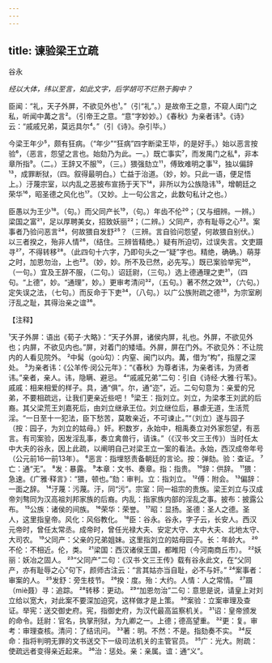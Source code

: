 ```yaml
---
---
---
```

title: 谏验梁王立疏
---



谷永

*经以大体，纬以至言，如此文字，后学胡可不烂熟于胸中？*

臣闻：“礼，天子外屏，不欲见外也¹。”（引“礼”。）是故帝王之意，不窥人闺门之私，听闻中冓之言²。（引帝王之意。“意”字妙妙。）《春秋》为亲者讳³。《诗》云：“戚戚兄弟，莫远具尔⁴。”（引《诗》。杂引毕。）

今梁王年少⁵，颇有狂病。（“年少”“狂病”四字断梁王毕，的是好手。）始以恶言按验⁶，（恶言，怨望之言也。始劾乃为此。一。）既亡事实⁷，而发禺门之私⁸，非本章所指⁹。（二。）王辞又不服¹⁰，（三。）猥强劾立¹¹，傅致难明之事¹²，独以偏辞¹³，成罪断狱，（四。叙得最明白。）亡益于治道。（妙，妙。只此一语，便足悟上。）汙蔑宗室，以内乱之恶披布宣扬于天下¹⁴，非所以为公族隐讳¹⁵，增朝廷之荣华¹⁶，昭圣德之风化也¹⁷。（又妙。上一句公言之，此数句私计之也。）

臣愚以为王少¹⁸。（句。）而父同产长¹⁹，（句。）年齿不伦²⁰；（又与细辨。一辨。）梁国之富²¹，足以厚聘美女，招致妖丽²²；（二辨。）父同产，亦有耻辱之心²³。案事者乃验问恶言²⁴，何故猥自发舒²⁵？（三辨。言自验问怨望，何故猥自别伏。）以三者揆之，殆非人情²⁶，（结住。三辨皆精绝。）疑有所迫切，过误失言。文吏蹑寻²⁷，不得转移²⁸。（此四句十六字，乃即句头之一“疑”字也。精绝，确确。）萌芽之时，加恩勿治，上也²⁹。（妙，妙。所不及已然，必先写。）既已案验举宪³⁰，（一句。）宜及王辞不服，（二句。）诏廷尉，（三句。）选上德通理之吏³¹，（四句。“上德”，妙。“通理”，妙。）更审考清问³²，（五句。）著不然之效³³，（六句。）定失误之法，（七句。）而反命于下吏³⁴，（八句。）以广公族附疏之德³⁵，为宗室刷汙乱之耻，其得治亲之谊³⁶。

【注释】

¹天子外屏：语出《荀子·大略》：“天子外屏，诸侯内屏，礼也。外屏，不欲见外也；内屏，不欲见内也。”屏，对着门的矮墙。外屏，屏在门外。不欲见外：不让院内的人看见院外。
²中髯（goù勾）：内窒、闽门以内。冓，借为“构”，指屋之深处。
³为亲者讳：《公羊传·闵公元年》：“《春秋》为尊者讳，为亲者讳，为贤者讳。”亲者，亲人。讳，隐瞒、避忌。
⁴“戚戚兄弟”二句：引自《诗经·大雅·行苇》。戚戚：相来相爱的样子。具，通“俱”。尔，通“迩”，近。二句句意为：亲爱的兄弟，不要相疏远，让我们更亲近些吧！
⁵梁王：指刘立。刘立，为梁孝王刘武的后裔。其父梁荒王刘嘉死后，由刘立继承王位。刘立继位后，暴虐无道，生活荒淫。“一日至十一犯法，臣下愁苦，莫敢亲近，不可谏止。”“（刘立）遂与园子（按：园子，为刘立的姑母。）奸。积数岁，永始中，相禹奏立对外家怨望，有恶言。有司案验，因发淫乱事，奏立禽兽行，请诛。”（《汉书·文三王传》）当时任太中大夫的谷永，因上此疏，以阐明自己对梁王立一案的看法。永始，西汉成帝年号（公元前16—前13年）。
⁶恶言：指埋怒责备朝廷的言论。按：弹劾。验：查证。
⁷亡：通“无”。
⁸发：暴露。
⁹本章：文书、奏章。指：指贵。
¹⁰辞：供辞。
¹¹猥：急速。《广雅·释言》：“猥，顿也。”劾：审判。立：指刘立。
¹²傅：附会。
¹³偏辞：一面之辞。
¹⁴汙蔑：污蔑。汙，同“污”。宗室：同一祖宗的贵族。梁王刘立与汉成帝刘骜同为汉高祖刘邦家族的后裔。内乱：指家族内部的淫乱之事。披布：披露公布。
¹⁵公族：诸侯的间族。
¹⁶荣华：荣誉。
¹⁷昭：显扬。圣德：圣人之德。圣人，这里指皇帝。风化：风俗教化。
¹⁸臣：谷永。谷永，字子云，长安人。西汉元帝时，曾任太常丞。成帝时，曾任光禄大夫、安定大守、太中大夫、北地太守、大司农。
¹⁹父同产：父亲的兄弟姐妹。这里指刘立的姑母园子。长：年龄大。
²⁰不伦：不相近。伦，类。
²¹梁国：西汉诸侯王国，都睢阳（今河南商丘市）。
²²妖丽：妖冶之固人。
²³“父同产”二句：《汉书·文三王传》载有谷永此文，在“父同产，亦有耻辱之心”句下，颜师古注云：“言其姑亦当自耻，必不与奸。”
²⁴案事者：审案的人。
²⁵发舒：旁生枝节。
²⁶揆：度。殆：大约。人情：人之常情。
²⁷蹑（miè聂）寻：追踪。
²⁸转移：更动。
²⁹“加恩勿治”二句：意思是说，请皇上对刘立给以宽大，对此案不要深加迫究，这样做才是上策。
³⁰案验：立案审理及查证。举宪：送交御史府。宪，指御史府，为汉代最高监察机关。
³¹诏：皇帝颁发的命令。廷尉：官名，执掌刑狱，为九卿之一。上德；德高望重。
³²更：复。审考：审理查核。清问：了结讯问。
³³著：明。不然：不是。指劾奏不实。
³⁴反命：指将判明无罪的文书送交下一级司法机关的主管官员。
³⁵广：光大。附疏：使疏远者变得亲近起来。
³⁶治：惩处。亲：亲属。谊：通“义”。